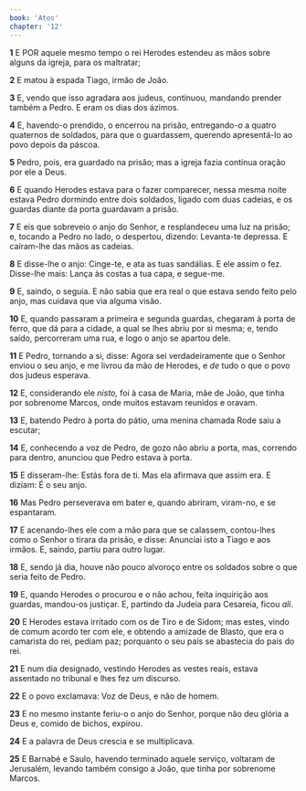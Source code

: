 ```yaml
---
book: 'Atos'
chapter: '12'
---
```


**1** E POR aquele mesmo tempo o rei Herodes estendeu as mãos sobre alguns da igreja, para os maltratar;

**2** E matou à espada Tiago, irmão de João.

**3** E, vendo que isso agradara aos judeus, continuou, mandando prender também a Pedro. E eram os dias dos ázimos.

**4** E, havendo-o prendido, o encerrou na prisão, entregando-_o_ a quatro quaternos de soldados, para que o guardassem, querendo apresentá-lo ao povo depois da páscoa.

**5** Pedro, pois, era guardado na prisão; mas a igreja fazia contínua oração por ele a Deus.

**6** E quando Herodes estava para o fazer comparecer, nessa mesma noite estava Pedro dormindo entre dois soldados, ligado com duas cadeias, e os guardas diante da porta guardavam a prisão.

**7** E eis que sobreveio o anjo do Senhor, e resplandeceu uma luz na prisão; e, tocando a Pedro no lado, o despertou, dizendo: Levanta-te depressa. E caíram-lhe das mãos as cadeias.

**8** E disse-lhe o anjo: Cinge-te, e ata as tuas sandálias. E ele assim o fez. Disse-lhe mais: Lança às costas a tua capa, e segue-me.

**9** E, saindo, o seguia. E não sabia que era real o que estava sendo feito pelo anjo, mas cuidava que via alguma visão.

**10** E, quando passaram a primeira e segunda guardas, chegaram à porta de ferro, que dá para a cidade, a qual se lhes abriu por si mesma; e, tendo saído, percorreram uma rua, e logo o anjo se apartou dele.

**11** E Pedro, tornando a si, disse: Agora sei verdadeiramente que o Senhor enviou o seu anjo, e me livrou da mão de Herodes, e _de_ tudo o que o povo dos judeus esperava.

**12** E, considerando ele _nisto,_ foi à casa de Maria, mãe de João, que tinha por sobrenome Marcos, onde muitos estavam reunidos e oravam.

**13** E, batendo Pedro à porta do pátio, uma menina chamada Rode saiu a escutar;

**14** E, conhecendo a voz de Pedro, de gozo não abriu a porta, mas, correndo para dentro, anunciou que Pedro estava à porta.

**15** E disseram-lhe: Estás fora de ti. Mas ela afirmava que assim era. E diziam: É o seu anjo.

**16** Mas Pedro perseverava em bater e, quando abriram, viram-no, e se espantaram.

**17** E acenando-lhes ele com a mão para que se calassem, contou-lhes como o Senhor o tirara da prisão, e disse: Anunciai isto a Tiago e aos irmãos. E, saindo, partiu para outro lugar.

**18** E, sendo já dia, houve não pouco alvoroço entre os soldados sobre o que seria feito de Pedro.

**19** E, quando Herodes o procurou e o não achou, feita inquirição aos guardas, mandou-os justiçar. E, partindo da Judeia para Cesareia, ficou _ali_.

**20** E Herodes estava irritado com os de Tiro e de Sidom; mas estes, vindo de comum acordo ter com ele, e obtendo a amizade de Blasto, que era o camarista do rei, pediam paz; porquanto o seu país se abastecia do país do rei.

**21** E num dia designado, vestindo Herodes as vestes reais, estava assentado no tribunal e lhes fez um discurso.

**22** E o povo exclamava: Voz de Deus, e não de homem.

**23** E no mesmo instante feriu-o o anjo do Senhor, porque não deu glória a Deus e, comido de bichos, expirou.

**24** E a palavra de Deus crescia e se multiplicava.

**25** E Barnabé e Saulo, havendo terminado aquele serviço, voltaram de Jerusalém, levando também consigo a João, que tinha por sobrenome Marcos.
